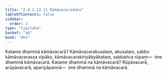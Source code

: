 ```yaml
---
title: "2.4.2.13.11 Kāmāvacaraduka"
tableOfContents: false
sidebar:
  order: 3
type: "tipitaka"
basket: "ab"
book: "dhs"
---
```



<DynamicBreadcrumb />

<Division number="1601" book="dhs" bookNo="29" page="297">

<Paragraph number="2312" book="dhs">
Katame dhammā kāmāvacarā? Kāmāvacarakusalaṃ, akusalaṃ, sabbo kāmāvacarassa vipāko, kāmāvacarakiriyābyākataṃ, sabbañca rūpaṃ—  ime dhammā kāmāvacarā.
</Paragraph>

</Division>
<Division number="1602" book="dhs" bookNo="29" page="297">

<Paragraph number="2313" book="dhs">
Katame dhammā na kāmāvacarā? Rūpāvacarā, arūpāvacarā, apariyāpannā—  ime dhammā na kāmāvacarā.
</Paragraph>
</Division>